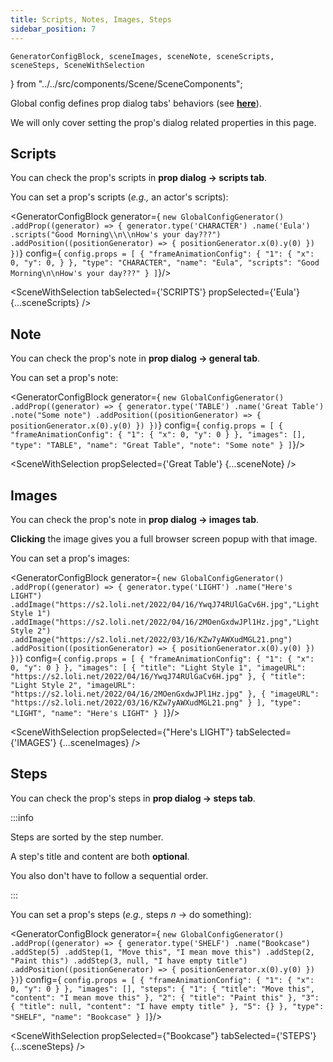 ```yaml
---
title: Scripts, Notes, Images, Steps
sidebar_position: 7
---
```


    GeneratorConfigBlock, sceneImages, sceneNote, sceneScripts, sceneSteps, SceneWithSelection
} from "../../src/components/Scene/SceneComponents";

Global config defines prop dialog tabs' behaviors (see **[here](../global-config/global-components/prop-dialog-tabs)**).

We will only cover setting the prop's dialog related properties in this page.

## Scripts

You can check the prop's scripts in **prop dialog -> scripts tab**.

You can set a prop's scripts (*e.g.,* an actor's scripts):

<GeneratorConfigBlock
    generator={
        `new GlobalConfigGenerator()
    .addProp((generator) => {
            generator.type('CHARACTER')
                .name('Eula')
                .scripts("Good Morning\\n\\nHow's your day???")
                .addPosition((positionGenerator) => {
                    positionGenerator.x(0).y(0)
            })
    })`}
    config={
        `config.props = [
      {
        "frameAnimationConfig": {
          "1": {
            "x": 0,
            "y": 0,
          }
        },
        "type": "CHARACTER",
        "name": "Eula",
        "scripts": "Good Morning\n\nHow's your day???"
      }
    ]`}/>

<SceneWithSelection tabSelected={'SCRIPTS'}
                    propSelected={'Eula'}
                    {...sceneScripts} />


## Note

You can check the prop's note in **prop dialog -> general tab**.

You can set a prop's note:

<GeneratorConfigBlock
    generator={
        `new GlobalConfigGenerator()
    .addProp((generator) => {
            generator.type('TABLE')
                .name('Great Table')
                .note("Some note")
                .addPosition((positionGenerator) => {
                    positionGenerator.x(0).y(0)
            })
    })`}
    config={
        `config.props = [
      {
        "frameAnimationConfig": {
          "1": {
            "x": 0,
            "y": 0
          }
        },
        "images": [],
        "type": "TABLE",
        "name": "Great Table",
        "note": "Some note"
      }
    ]`}/>

<SceneWithSelection propSelected={'Great Table'}
                    {...sceneNote} />


## Images

You can check the prop's note in **prop dialog -> images tab**.

**Clicking** the image gives you a full browser screen popup with that image.

You can set a prop's images:

<GeneratorConfigBlock
    generator={
        `new GlobalConfigGenerator()
    .addProp((generator) => {
        generator.type('LIGHT')
            .name("Here's LIGHT")
            .addImage("https://s2.loli.net/2022/04/16/YwqJ74RUlGaCv6H.jpg","Light Style 1")
            .addImage("https://s2.loli.net/2022/04/16/2MOenGxdwJPl1Hz.jpg","Light Style 2")
            .addImage("https://s2.loli.net/2022/03/16/KZw7yAWXudMGL21.png")
            .addPosition((positionGenerator) => {
                positionGenerator.x(0).y(0)
            })
    })`}
    config={
        `config.props = [
      {
        "frameAnimationConfig": {
          "1": {
            "x": 0,
            "y": 0
          }
        },
        "images": [
          {
            "title": "Light Style 1",
            "imageURL": "https://s2.loli.net/2022/04/16/YwqJ74RUlGaCv6H.jpg"
          },
          {
            "title": "Light Style 2",
            "imageURL": "https://s2.loli.net/2022/04/16/2MOenGxdwJPl1Hz.jpg"
          },
          {
            "imageURL": "https://s2.loli.net/2022/03/16/KZw7yAWXudMGL21.png"
          }
        ],
        "type": "LIGHT",
        "name": "Here's LIGHT"
      }
    ]`}/>

<SceneWithSelection propSelected={"Here's LIGHT"}
                    tabSelected={'IMAGES'}
                    {...sceneImages} />


## Steps

You can check the prop's steps in **prop dialog -> steps tab**.

:::info

Steps are sorted by the step number.

A step's title and content are both **optional**.

You also don't have to follow a sequential order.

:::

You can set a prop's steps (*e.g.,* steps *n* -> do something):

<GeneratorConfigBlock
    generator={
        `new GlobalConfigGenerator()
    .addProp((generator) => {
        generator.type('SHELF')
            .name("Bookcase")
            .addStep(5)
            .addStep(1, "Move this", "I mean move this")
            .addStep(2, "Paint this")
            .addStep(3, null, "I have empty title")
            .addPosition((positionGenerator) => {
            positionGenerator.x(0).y(0)
        })
    })`}
    config={
        `config.props = [
      {
        "frameAnimationConfig": {
          "1": {
            "x": 0,
            "y": 0
          }
        },
        "images": [],
        "steps": {
          "1": {
            "title": "Move this",
            "content": "I mean move this"
          },
          "2": {
            "title": "Paint this"
          },
          "3": {
            "title": null,
            "content": "I have empty title"
          },
          "5": {}
        },
        "type": "SHELF",
        "name": "Bookcase"
      }
    ]`}/>

<SceneWithSelection propSelected={"Bookcase"}
                    tabSelected={'STEPS'}
                    {...sceneSteps} />
